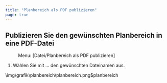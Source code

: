 ```yaml
---
title: "Planbereich als PDF publizieren"
page: true
---
```

## Publizieren Sie den gew&#252;nschten Planbereich in eine PDF-Datei
<GeoMapper> <Menu> Menu: [Datei/Planbereich als PDF publizieren] </Menu> 


1.  W&#228;hlen Sie mit <Border>...</Border>  den gew&#252;nschten Dateinamen aus. 






<Image>\img\grafik\planbereich\planbereich.png$planbereich</Image>

</GeoMapper>

